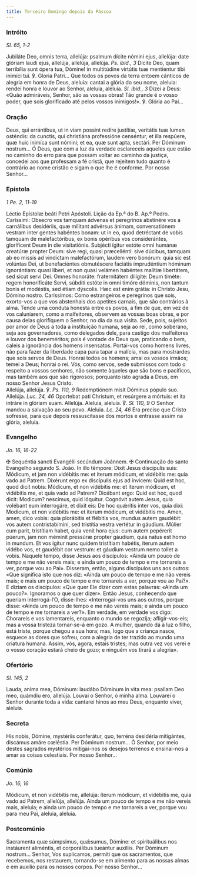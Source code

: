 ```yaml
---
title: Terceiro Domingo depois da Páscoa
---
```


### Intróito

<em>Sl. 65, 1-2</em>

<div class="side-by-side not-content">
  <span>
    Jubiláte Deo, omnis terra, allelúja: psalmum dícite nómini ejus, allelúja:
    date glóriam laudi ejus, allelúja, allelúja, allelúja. <em>Ps. ibid., 3</em>
    Dícite Deo, quam terribília sunt ópera tua, Dómine! in multitúdine virtútis tuæ
    mentiéntur tibi inimíci tui. ℣. Gloria Patri...
  </span>
  <span>
    Que todos os povos da terra entoem cânticos de alegria em honra de Deus,
    aleluia: cantai a glória do seu nome, aleluia: rendei honra e louvor ao
    Senhor, aleluia, aleluia. <em>Sl. ibid., 3</em> Dizei a Deus: «Quão
    admiráveis, Senhor, são as vossas obras! Tão grande é o vosso poder, que
    sois glorificado até pelos vossos inimigos!». ℣. Glória ao Pai...
  </span>
</div>

### Oração

<div class="side-by-side not-content">
  <span>
    Deus, qui errántibus, ut in viam possint redíre justítiæ, veritátis tuæ
    lumen osténdis: da cunctis, qui christiána professióne censéntur, et illa
    respúere, quæ huic inimíca sunt nómini; et ea, quæ sunt apta, sectári. Per
    Dóminum nostrum...
  </span>
  <span>
    Ó Deus, que com a luz da verdade esclareceis aqueles que estão no caminho do
    erro para que possam voltar ao caminho da justiça, concedei aos que
    professam a fé cristã, que rejeitem tudo quanto é contrário ao nome cristão
    e sigam o que lhe é conforme. Por nosso Senhor...
  </span>
</div>

### Epístola

<em>1 Pe. 2, 11-19</em>

<div class="side-by-side not-content">
  <span>Léctio Epístolæ beáti Petri Apóstoli.</span>
  <span>Lição da Ep.ª do B. Ap.º Pedro.</span>
  <span>
    Caríssimi: Obsecro vos tamquam ádvenas et peregrínos abstinére vos a
    carnálibus desidériis, quæ mílitant advérsus ánimam, conversatiónem vestram
    inter gentes habéntes bonam: ut in eo, quod detréctant de vobis tamquam de
    malefactóribus, ex bonis opéribus vos considerántes, gloríficent Deum in die
    visitatiónis. Subjécti ígitur estóte omni humánæ creatúræ propter Deum: sive
    regi, quasi præcellénti: sive dúcibus, tamquam ab eo missis ad vindíctam
    malefactórum, laudem vero bonórum: quia sic est volúntas Dei, ut
    benefaciéntes obmutéscere faciátis imprudéntium hóminum ignorántiam: quasi
    líberi, et non quasi velámen habéntes malítiæ libertátem, sed sicut servi
    Dei. Omnes honoráte: fraternitátem dilígite: Deum timéte: regem honorificáte
    Servi, súbditi estóte in omni timóre dóminis, non tantum bonis et modéstis,
    sed étiam dýscolis. Hæc est enim grátia: in Christo Jesu, Dómino nostro.
  </span>
  <span>
    Caríssimos: Como estrangeiros e peregrinos que sois, exorto-vos a que vos
    abstenhais dos apetites carnais, que são contrários à alma. Tende uma
    conduta honesta entre os povos, a fim de que, em vez de vos caluniarem, como
    a malfeitores, observem as vossas boas obras, e por causa delas glorifiquem
    o Senhor, no dia da sua visita. Sede, pois, sujeitos por amor de Deus a toda
    a instituição humana, seja ao rei, como soberano, seja aos governadores,
    como delegados dele, para castigo dos malfeitores e louvor dos beneméritos;
    pois é vontade de Deus que, praticando o bem, caleis a ignorância dos homens
    insensatos. Portai-vos como homens livres, não para fazer da liberdade capa
    para tapar a malícia, mas para mostrardes que sois servos de Deus. Honrai
    todos os homens; amai os vossos irmãos; temei a Deus; honrai o rei. Vós,
    como servos, sede submissos com todo o respeito a vossos senhores, não
    somente àqueles que são bons e pacíficos, mas também aos que são rigorosos;
    porquanto isto agrada a Deus, em nosso Senhor Jesus Cristo.
  </span>
</div>

<div class="side-by-side not-content">
  <span>
    Allelúja, allelúja. ℣. <em>Ps. 110, 9</em> Redemptiónem misit Dóminus pópulo
    suo. Allelúja. <em>Luc. 24, 46</em> Oportebat pati Christum, et resúrgere a
    mórtuis: et ita intráre in glóriam suam. Allelúja.
  </span>
  <span>
    Aleluia, aleluia. ℣. <em>Sl. 110, 9</em> O Senhor mandou a salvação ao seu
    povo. Aleluia. <em>Lc. 24, 46</em> Era preciso que Cristo sofresse, para que
    depois ressuscitasse dos mortos e entrasse assim na glória, aleluia.
  </span>
</div>

### Evangelho

<em>Jo. 16, 16-22</em>

<div class="side-by-side not-content">
  <span>
    <span class="text-red-500">✠</span> Sequéntia sancti Evangélii secúndum
    Joánnem.
  </span>
  <span>
    <span class="text-red-500">✠</span> Continuação do santo Evangelho segundo
    S. João.
  </span>
  <span>
    In illo témpore: Dixit Jesus discípulis suis: Módicum, et jam non vidébitis
    me: et íterum módicum, et vidébitis me: quia vado ad Patrem. Dixérunt ergo
    ex discípulis ejus ad ínvicem: Quid est hoc, quod dicit nobis: Módicum, et
    non vidébitis me: et íterum módicum, et vidébitis me, et quia vado ad
    Patrem? Dicébant ergo: Quid est hoc, quod dicit: Modicum? nescímus, quid
    lóquitur. Cognóvit autem Jesus, quia volébant eum interrogáre, et dixit eis:
    De hoc quǽritis inter vos, quia dixi: Modicum, et non vidébitis me: et
    íterum módicum, et vidébitis me. Amen, amen, dico vobis: quia plorábitis et
    flébitis vos, mundus autem gaudébit: vos autem contristabímini, sed
    tristítia vestra vertétur in gáudium. Múlier cum parit, tristítiam habet,
    quia venit hora ejus: cum autem pepérerit púerum, jam non méminit pressúræ
    propter gáudium, quia natus est homo in mundum. Et vos igitur nunc quidem
    tristítiam habétis, íterum autem vidébo vos, et gaudébit cor vestrum: et
    gáudium vestrum nemo tollet a vobis.
  </span>
  <span>
    Naquele tempo, disse Jesus aos discípulos: «Ainda um pouco de tempo e me não
    vereis mais; e ainda um pouco de tempo e me tornareis a ver, porque vou ao
    Pai». Disseram, então, alguns discípulos uns aos outros: «Que significa isto
    que nos diz: «Ainda um pouco de tempo e me não vereis mais; e mais um pouco
    de tempo e me tornareis a ver, porque vou ao Pai?». E diziam os discípulos:
    «Que quer Ele dizer com estas palavras: «Ainda um pouco?». Ignoramos o que
    quer dizer». Então Jesus, conhecendo que queriam interrogá-l’O, disse-lhes:
    «Interrogai-vos uns aos outros, porque disse: «Ainda um pouco de tempo e me
    não vereis mais; e ainda um pouco de tempo e me tornareis a ver?». Em
    verdade, em verdade vos digo: Chorareis e vos lamentareis, enquanto o mundo
    se regozija; afligir-vos-eis; mas a vossa tristeza tornar-se-á em gozo. A
    mulher, quando dá à luz o filho, está triste, porque chegou a sua hora; mas,
    logo que a criança nasce, esquece as dores que sofreu, com a alegria de ter
    trazido ao mundo uma criatura humana. Assim, vós, agora, estais tristes; mas
    outra vez vos verei e o vosso coração estará cheio de gozo; e ninguém vos
    tirará a alegria».
  </span>
</div>

### Ofertório

<em>Sl. 145, 2</em>

<div class="side-by-side not-content">
  <span>
    Lauda, anima mea, Dóminum: laudábo Dóminum in vita mea: psallam Deo meo,
    quámdiu ero, allelúja.
  </span>
  <span>
    Louvai o Senhor, ó minha alma. Louvarei o Senhor durante toda a vida:
    cantarei hinos ao meu Deus, enquanto viver, aleluia.
  </span>
</div>

### Secreta

<div class="side-by-side not-content">
  <span>
    His nobis, Dómine, mystériis conferátur, quo, terréna desidéria mitigántes,
    discámus amáre cœléstia. Per Dóminum nostrum...
  </span>
  <span>
    Ó Senhor, por meio destes sagrados mystérios mitigai-nos os desejos terrenos
    e ensinai-nos a amar as coisas celestiais. Por nosso Senhor...
  </span>
</div>

### Comúnio

<em>Jo. 16, 16</em>

<div class="side-by-side not-content">
  <span>
    Módicum, et non vidébitis me, allelúja: íterum módicum, et vidébitis me,
    quia vado ad Patrem, allelúja, allelúja.
  </span>
  <span>
    Ainda um pouco de tempo e me não vereis mais, aleluia; e ainda um pouco de
    tempo e me tornareis a ver, porque vou para meu Pai, aleluia, aleluia.
  </span>
</div>

### Postcomúnio

<div class="side-by-side not-content">
  <span>
    Sacramenta quæ súmpsimus, quǽsumus, Dómine: et spirituálibus nos instáurent
    aliméntis, et corporálibus tueántur auxíliis. Per Dóminum nostrum...
  </span>
  <span>
    Senhor, Vos suplicamos, permiti que os sacramentos, que recebemos, nos
    restaurem, tornando-se em alimento para as nossas almas e em auxílio para os
    nossos corpos. Por nosso Senhor...
  </span>
</div>
